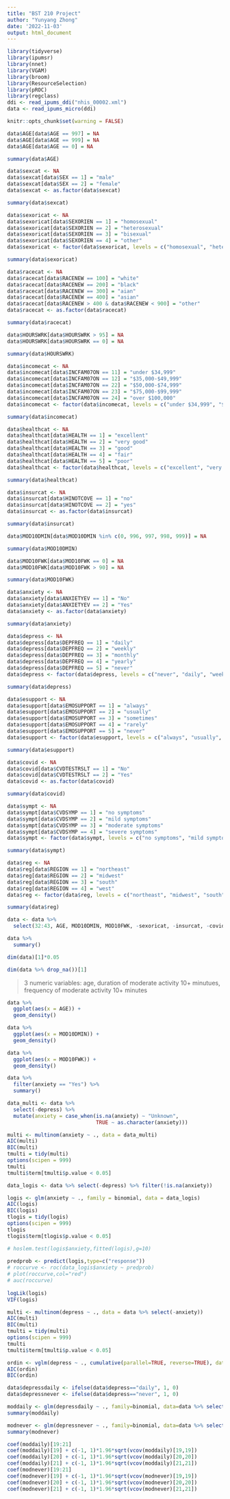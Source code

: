 ```yaml
---
title: "BST 210 Project"
author: "Yunyang Zhong"
date: '2022-11-03'
output: html_document
---
```


```r
library(tidyverse)
library(ipumsr)
library(nnet)
library(VGAM)
library(broom)
library(ResourceSelection)
library(pROC)
library(regclass)
ddi <- read_ipums_ddi("nhis_00002.xml")
data <- read_ipums_micro(ddi)

knitr::opts_chunk$set(warning = FALSE)
```

```r
data$AGE[data$AGE == 997] = NA
data$AGE[data$AGE == 999] = NA
data$AGE[data$AGE == 0] = NA

summary(data$AGE)
```

```r
data$sexcat <- NA
data$sexcat[data$SEX == 1] = "male"
data$sexcat[data$SEX == 2] = "female"
data$sexcat <- as.factor(data$sexcat)

summary(data$sexcat)
```

```r
data$sexoricat <- NA
data$sexoricat[data$SEXORIEN == 1] = "homosexual"
data$sexoricat[data$SEXORIEN == 2] = "heterosexual"
data$sexoricat[data$SEXORIEN == 3] = "bisexual"
data$sexoricat[data$SEXORIEN == 4] = "other"
data$sexoricat <- factor(data$sexoricat, levels = c("homosexual", "heterosexual", "bisexual", "other"))

summary(data$sexoricat)
```

```r
data$racecat <- NA
data$racecat[data$RACENEW == 100] = "white"
data$racecat[data$RACENEW == 200] = "black"
data$racecat[data$RACENEW == 300] = "aian"
data$racecat[data$RACENEW == 400] = "asian"
data$racecat[data$RACENEW > 400 & data$RACENEW < 900] = "other"
data$racecat <- as.factor(data$racecat)

summary(data$racecat)
```

```r
data$HOURSWRK[data$HOURSWRK > 95] = NA
data$HOURSWRK[data$HOURSWRK == 0] = NA

summary(data$HOURSWRK)
```

```r
data$incomecat <- NA
data$incomecat[data$INCFAM07ON == 11] = "under $34,999"
data$incomecat[data$INCFAM07ON == 12] = "$35,000-$49,999"
data$incomecat[data$INCFAM07ON == 22] = "$50,000-$74,999"
data$incomecat[data$INCFAM07ON == 23] = "$75,000-$99,999"
data$incomecat[data$INCFAM07ON == 24] = "over $100,000"
data$incomecat <- factor(data$incomecat, levels = c("under $34,999", "$35,000-$49,999", "$50,000-$74,999", "$75,000-$99,999", "over $100,000"))

summary(data$incomecat)
```

```r
data$healthcat <- NA
data$healthcat[data$HEALTH == 1] = "excellent"
data$healthcat[data$HEALTH == 2] = "very good"
data$healthcat[data$HEALTH == 3] = "good"
data$healthcat[data$HEALTH == 4] = "fair"
data$healthcat[data$HEALTH == 5] = "poor"
data$healthcat <- factor(data$healthcat, levels = c("excellent", "very good", "good", "fair", "poor"))

summary(data$healthcat)
```

```r
data$insurcat <- NA
data$insurcat[data$HINOTCOVE == 1] = "no"
data$insurcat[data$HINOTCOVE == 2] = "yes"
data$insurcat <- as.factor(data$insurcat)

summary(data$insurcat)
```

```r
data$MOD10DMIN[data$MOD10DMIN %in% c(0, 996, 997, 998, 999)] = NA

summary(data$MOD10DMIN)
```

```r
data$MOD10FWK[data$MOD10FWK == 0] = NA
data$MOD10FWK[data$MOD10FWK > 90] = NA

summary(data$MOD10FWK)
```

```r
data$anxiety <- NA
data$anxiety[data$ANXIETYEV == 1] = "No"
data$anxiety[data$ANXIETYEV == 2] = "Yes"
data$anxiety <- as.factor(data$anxiety)

summary(data$anxiety)
```

```r
data$depress <- NA
data$depress[data$DEPFREQ == 1] = "daily"
data$depress[data$DEPFREQ == 2] = "weekly"
data$depress[data$DEPFREQ == 3] = "monthly"
data$depress[data$DEPFREQ == 4] = "yearly"
data$depress[data$DEPFREQ == 5] = "never"
data$depress <- factor(data$depress, levels = c("never", "daily", "weekly", "monthly", "yearly"))

summary(data$depress)
```

```r
data$esupport <- NA
data$esupport[data$EMOSUPPORT == 1] = "always"
data$esupport[data$EMOSUPPORT == 2] = "usually"
data$esupport[data$EMOSUPPORT == 3] = "sometimes"
data$esupport[data$EMOSUPPORT == 4] = "rarely"
data$esupport[data$EMOSUPPORT == 5] = "never"
data$esupport <- factor(data$esupport, levels = c("always", "usually", "sometimes", "rarely", "never"))

summary(data$esupport)
```

```r
data$covid <- NA
data$covid[data$CVDTESTRSLT == 1] = "No"
data$covid[data$CVDTESTRSLT == 2] = "Yes"
data$covid <- as.factor(data$covid)

summary(data$covid)
```

```r
data$sympt <- NA
data$sympt[data$CVDSYMP == 1] = "no symptoms"
data$sympt[data$CVDSYMP == 2] = "mild symptoms"
data$sympt[data$CVDSYMP == 3] = "moderate symptoms"
data$sympt[data$CVDSYMP == 4] = "severe symptoms"
data$sympt <- factor(data$sympt, levels = c("no symptoms", "mild symptoms", "moderate symptoms", "severe symptoms"))

summary(data$sympt)
```

```r
data$reg <- NA
data$reg[data$REGION == 1] = "northeast"
data$reg[data$REGION == 2] = "midwest"
data$reg[data$REGION == 3] = "south"
data$reg[data$REGION == 4] = "west"
data$reg <- factor(data$reg, levels = c("northeast", "midwest", "south", "west"))

summary(data$reg)
```

```r
data <- data %>% 
  select(32:43, AGE, MOD10DMIN, MOD10FWK, -sexoricat, -insurcat, -covid)

data %>% 
  summary()

dim(data)[1]*0.05

dim(data %>% drop_na())[1]
```

> 3 numeric variables: age, duration of moderate activity 10+ minutues, frequency of moderate activity 10+ minutes


```r
data %>% 
  ggplot(aes(x = AGE)) +
  geom_density()

data %>% 
  ggplot(aes(x = MOD10DMIN)) +
  geom_density()

data %>% 
  ggplot(aes(x = MOD10FWK)) +
  geom_density()
```

```r
data %>% 
  filter(anxiety == "Yes") %>% 
  summary()
```

```r
data_multi <- data %>%
  select(-depress) %>%
  mutate(anxiety = case_when(is.na(anxiety) ~ "Unknown",
                             TRUE ~ as.character(anxiety)))

multi <- multinom(anxiety ~ ., data = data_multi)
AIC(multi)
BIC(multi)
tmulti = tidy(multi)
options(scipen = 999)
tmulti
tmulti$term[tmulti$p.value < 0.05]
```

```r
data_logis <- data %>% select(-depress) %>% filter(!is.na(anxiety))

logis <- glm(anxiety ~ ., family = binomial, data = data_logis)
AIC(logis)
BIC(logis)
tlogis = tidy(logis)
options(scipen = 999)
tlogis
tlogis$term[tlogis$p.value < 0.05]

# hoslem.test(logis$anxiety,fitted(logis),g=10)
 
predprob <- predict(logis,type=c("response"))
# roccurve <- roc(data_logis$anxiety ~ predprob)
# plot(roccurve,col="red")
# auc(roccurve)
 
logLik(logis)
VIF(logis)
```

```r
multi <- multinom(depress ~ ., data = data %>% select(-anxiety))
AIC(multi)
BIC(multi)
tmulti = tidy(multi)
options(scipen = 999)
tmulti
tmulti$term[tmulti$p.value < 0.05]
```

```r
ordin <- vglm(depress ~ ., cumulative(parallel=TRUE, reverse=TRUE), data = data %>% select(-anxiety))
AIC(ordin)
BIC(ordin)

data$depressdaily <- ifelse(data$depress=="daily", 1, 0)
data$depressnever <- ifelse(data$depress=="never", 1, 0)

moddaily <- glm(depressdaily ~ ., family=binomial, data=data %>% select(-anxiety, -depress, -depressnever)) 
summary(moddaily)

modnever <- glm(depressnever ~ ., family=binomial, data=data %>% select(-anxiety, -depress, -depressdaily)) 
summary(modnever)

coef(moddaily)[19:21]
coef(moddaily)[19] + c(-1, 1)*1.96*sqrt(vcov(moddaily)[19,19])
coef(moddaily)[20] + c(-1, 1)*1.96*sqrt(vcov(moddaily)[20,20])
coef(moddaily)[21] + c(-1, 1)*1.96*sqrt(vcov(moddaily)[21,21])
coef(modnever)[19:21]
coef(modnever)[19] + c(-1, 1)*1.96*sqrt(vcov(modnever)[19,19])
coef(modnever)[20] + c(-1, 1)*1.96*sqrt(vcov(modnever)[20,20])
coef(modnever)[21] + c(-1, 1)*1.96*sqrt(vcov(modnever)[21,21])
```
